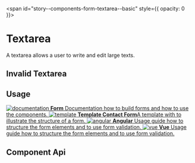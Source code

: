 
<span id="story--components-form-textarea--basic" style={{ opacity: 0 }}></span>

# Textarea

A textarea allows a user to write and edit large texts.

<Canvas>
  <Story id="components-form-textarea--basic" />
</Canvas>

## Invalid Textarea

<Canvas>
  <Story id="components-form-textarea--invalid-textarea" />
</Canvas>

## Usage


<div className="link-list">
  <a className="link-item" href="?path=/docs/design-form--page">
    <img src={IconDocument} alt="documentation" />
    <span>
      <strong>Form</strong>
      Documentation how to build forms and how to use the components.
    </span>
  </a>
  <a className="link-item" href="?path=/story/design-common-templates--contact-form">
    <img src={IconAccount} alt="template" />
    <span>
      <strong>Template Contact Form</strong>A template with to illustrate the structure of a form.
    </span>
  </a>
  <a className="link-item" href="?path=/docs/getting-started-angular-usage-of-form-validation--page">
    <img src={AngularLogo} alt="angular" />
    <span>
      <strong>Angular</strong>
      Usage guide how to structure the form elements and to use form validation.
    </span>
  </a>
  <a className="link-item" href="?path=/docs/getting-started-vue-usage-of-form-validation--page">
    <img src={VueLogo} alt="vue" />
    <span>
      <strong>Vue</strong>
      Usage guide how to structure the form elements and to use form validation.
    </span>
  </a>
</div>

## Component Api

<Description markdown={readme} />

<br />


<Description markdown={testing} />

<bal-doc-github link="/components/form/bal-textarea/stories/bal-textarea.docs.mdx"></bal-doc-github>
